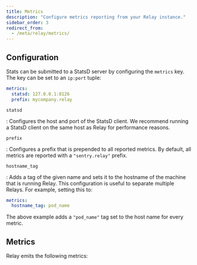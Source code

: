 ```yaml
---
title: Metrics
description: "Configure metrics reporting from your Relay instance."
sidebar_order: 3
redirect_from:
  - /meta/relay/metrics/
---
```

## Configuration

Stats can be submitted to a StatsD server by configuring the `metrics` key. The key
can be set to an `ip:port` tuple:

```yaml
metrics:
  statsd: 127.0.0.1:8126
  prefix: mycompany.relay
```

`statsd`

: Configures the host and port of the StatsD client. We recommend running a
  StatsD client on the same host as Relay for performance reasons.

`prefix`

: Configures a prefix that is prepended to all reported metrics. By default, all
  metrics are reported with a `"sentry.relay"` prefix.

`hostname_tag`

: Adds a tag of the given name and sets it to the hostname of the machine that
  is running Relay. This configuration is useful to separate multiple Relays. For example, setting this to:

  ```yaml
  metrics:
    hostname_tag: pod_name
  ```

  The above example adds a `"pod_name"` tag set to the host name for
  every metric.

## Metrics

Relay emits the following metrics:

<RelayMetrics />

